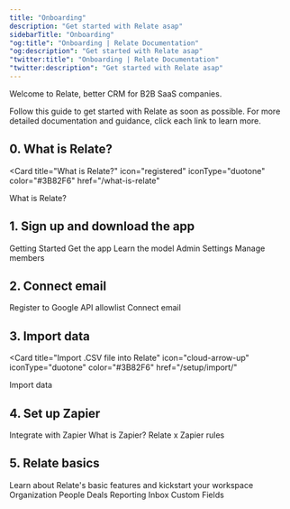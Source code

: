 ```yaml
---
title: "Onboarding"
description: "Get started with Relate asap"
sidebarTitle: "Onboarding"
"og:title": "Onboarding | Relate Documentation"
"og:description": "Get started with Relate asap"
"twitter:title": "Onboarding | Relate Documentation"
"twitter:description": "Get started with Relate asap"
---
```


Welcome to Relate, better CRM for B2B SaaS companies.

Follow this guide to get started with Relate as soon as possible. For more detailed documentation and guidance, click each link to learn more.

## 0. What is Relate?
<Card
  title="What is Relate?"
  icon="registered"
  iconType="duotone"
  color="#3B82F6"
  href="/what-is-relate"
>
What is Relate?
</Card>

## 1. Sign up and download the app
<CardGroup cols={3}>
      <Card
            title="Sign up"
            icon="book"
            iconType="duotone"
            href="/setup/getting-started/"
            color="#3B82F6"
      >
      Getting Started
      </Card>
      <Card
            title="Get the app"
            icon="download"
            color="#3B82F6"
            iconType="duotone"
            href="/setup/get-the-app">
      Get the app
      </Card>
      <Card
            title="Learn the model"
            icon="graduation-cap"
            iconType="duotone"
            color="#3B82F6"
            href="/learn-the-model">
      Learn the model
      </Card>
</CardGroup>
<CardGroup cols={2}>
      <Card
            title="Admin Settings"
            icon="gear"
            iconType="duotone"
            href="/setup/admin/"
            color="#3B82F6"
      >
      Admin Settings
      </Card>
      <Card
            title="Manage members"
            icon="user"
            iconType="duotone"
            color="#3B82F6"
            href="/setup/manage-members">
      Manage members
      </Card>
</CardGroup>

## 2. Connect email
<CardGroup cols={2}>
  <Card title="Register to Google API allowlist" icon="google" color="#3B82F6" iconType="duotone" href="/setup/register-google-api-allowlist">
  Register to Google API allowlist
  </Card>
  <Card title="Connect email" icon="envelope" iconType="duotone" color="#3B82F6" href="/setup/email-sync">
  Connect email
  </Card>
</CardGroup>

## 3. Import data
<Card
  title="Import .CSV file into Relate"
  icon="cloud-arrow-up"
  iconType="duotone"
  color="#3B82F6"
  href="/setup/import/"
>
Import data
</Card>

## 4. Set up Zapier
<CardGroup cols={3}>
  <Card title="Integrate with Zapier"
        icon="bolt" color="#3B82F6"
        iconType="duotone"
        href="/setup/zapier-integration/how-to-integrate-with-zapier">
  Integrate with Zapier
  </Card>
  <Card title="What is Zapier?"
        icon="magnifying-glass" color="#3B82F6"
        iconType="duotone"
        href="/setup/zapier-integration/what-is-zapier">
  What is Zapier?
  </Card>
  <Card title="Relate x Zapier rules"
        icon="code" color="#3B82F6"
        iconType="duotone"
        href="/setup/zapier-integration/relate-x-zapier-integration-rules">
  Relate x Zapier rules
  </Card>
</CardGroup>

## 5. Relate basics
Learn about Relate's basic features and kickstart your workspace
<CardGroup cols={3}>
  <Card title="Organization"
        icon="buildings" color="#3B82F6"
        iconType="duotone"
        href="/features/organizations">
  Organization
  </Card>
  <Card title="People"
        icon="people" color="#3B82F6"
        iconType="duotone"
        href="/features/people">
  People
  </Card>
  <Card title="Deals"
        icon="handshake" color="#3B82F6"
        iconType="duotone"
        href="/features/deals">
  Deals
  </Card>
</CardGroup>
<CardGroup cols={3}>
  <Card title="Reporting"
        icon="chart-line" color="#3B82F6"
        iconType="duotone"
        href="/features/reporting">
  Reporting
  </Card>
  <Card title="Inbox"
        icon="inbox" color="#3B82F6"
        iconType="duotone"
        href="/features/inbox">
  Inbox
  </Card>
  <Card title="Custom Fields"
        icon="table" color="#3B82F6"
        iconType="duotone"
        href="/features/custom-fields">
  Custom Fields
  </Card>
</CardGroup>
